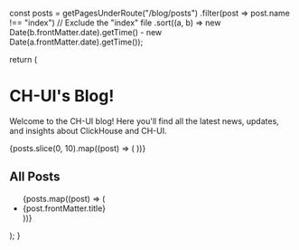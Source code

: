 
const posts = getPagesUnderRoute("/blog/posts")
  .filter(post => post.name !== "index") // Exclude the "index" file
  .sort((a, b) => new Date(b.frontMatter.date).getTime() - new Date(a.frontMatter.date).getTime());

return (

<div className="max-w-5xl mx-auto px-4">
  <h1 className="text-2xl font-bold">CH-UI's Blog!</h1>
  <p className="text mt-4 text-gray-500 dark:text-gray-400">
    Welcome to the CH-UI blog! Here you'll find all the latest news, updates,
    and insights about ClickHouse and CH-UI.
  </p>
  <div className="grid grid-cols-1 md:grid-cols-2 gap-8 mb-16 mt-16">
    {posts.slice(0, 10).map((post) => (
      <PostCard key={post.route} post={post} />
    ))}
  </div>
  <div className="flex justify-between items-start">
    <div className="w-2/3">
      <h2 className="text-2xl font-semibold mb-4">All Posts</h2>
      <ul className="space-y-4">
        {posts.map((post) => (
          <li key={post.route}>
            <Link href={post.route} className="text-lg hover:underline">
              {post.frontMatter.title}
            </Link>
          </li>
        ))}
      </ul>
    </div>
  </div>
</div>
); }
